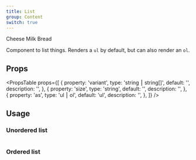 ```yaml
---
title: List
group: Content
switch: true
---
```


<Preview>
  <List>
    <List.Item>Cheese</List.Item>
    <List.Item>Milk</List.Item>
    <List.Item>Bread</List.Item>
  </List>
</Preview>

Component to list things. Renders a `ul` by default, but can also render an `ol`.

## Props

<PropsTable
  props={[
    {
      property: 'variant',
      type: 'string ⎮ string[]',
      default: '',
      description: '',
    },
    {
      property: 'size',
      type: 'string',
      default: '',
      description: '',
    },
    {
      property: 'as',
      type: 'ul ⎮ ol',
      default: 'ul',
      description: '',
    },
  ]}
/>

## Usage

### Unordered list

```tsx preview file=components/List/list.demo.tsx

```

### Ordered list

```tsx preview file=components/List/list-ordered.demo.tsx

```
